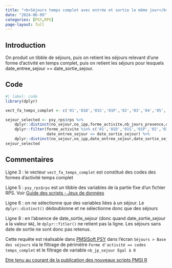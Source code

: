 ```yaml
---
title: "<b>Séjours temps complet avec entrée et sortie le même jour</b>"
date: "2024-06-09"
categories: [PSY,RPS]
page-layout: full
---
```


## Introduction  

On produit un tibble de séjours, puis on retient les séjours relevant d'une forme d'activité en temps complet, puis on retient les séjours pour lesquels date_entree_sejour == date_sortie_sejour.  

## Code  

```r
#| label: code
library(dplyr)

vect_fa_temps_complet <- c('01','01D','01S','01P','02','03','04','05','06','07')

sejour_selected <- psy_rps$rps %>% 
    dplyr::distinct(no_sejour,no_ipp,forme_activite,nb_jours_presence,date_entree_sejour,date_sortie_sejour) %>% 
    dplyr::filter(forme_activite %in% c('01','01D','01S','01P','02','03','04','05','06','07'),
                  date_entree_sejour == date_sortie_sejour) %>% 
    dplyr::distinct(no_sejour,no_ipp,date_entree_sejour,date_sortie_sejour)
sejour_selected
```

## Commentaires  

Ligne 3 : le vecteur `vect_fa_temps_complet` est constitué des codes des formes d'activité temps complet  

Ligne 5 : `psy_rps$rps` est un tibble des variables de la partie fixe d'un fichier RPS. Voir [Guide des scripts - Jeux de données](https://www.datapmsi.com/guide_post#via-pmsisoft-standard) 

Ligne 6 : on ne sélectionne que des variables liées à un séjour. Le `dplyr::distinct()` dédoublonne et ne sélectionne donc que des séjours  

Ligne 8 : en l'absence de date_sortie_sejour (donc quand date_sortie_sejour a la valeur `NA`), le `dplyr::fitler()` ne retient pas la ligne. Les séjours sans date de sortie ne sont donc pas retenus.  

Cette requête est réalisable dans [PMSISoft PSY](https://www.pmsisoft.com/acces_pmsisoft_psy){target="_blank"} dans l'écran `Séjours > Base des séjours` via le filtrage de périmètre `Forme d'activité == codes temps_complet` et le filtrage de variable `nb_jp_sejour Egal à 0`  

[Etre tenu au courant de la publication des nouveaux scripts PMSI R](http://www.lespmsi.com/scripts-pmsi-r/){target="_blank"}  
